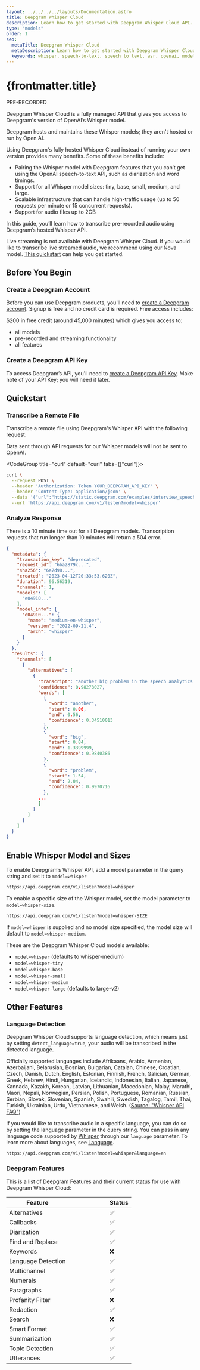 ```yaml
---
layout: ../../../../layouts/Documentation.astro
title: Deepgram Whisper Cloud
description: Learn how to get started with Deepgram Whisper Cloud API.
type: "models"
order: 1
seo:
  metaTitle: Deepgram Whisper Cloud
  metaDescription: Learn how to get started with Deepgram Whisper Cloud API.
  keywords: whisper, speech-to-text, speech to text, asr, openai, model, deepgram
---
```



# {frontmatter.title}

<div class="badge">PRE-RECORDED</div>

Deepgram Whisper Cloud is a fully managed API that gives you access to Deepgram's version of OpenAI’s Whisper model.

<Alert type="info">Deepgram hosts and maintains these Whisper models; they aren't hosted or run by Open AI.</Alert>

Using Deepgram's fully hosted Whisper Cloud instead of running your own version provides many benefits. Some of these benefits include:

- Pairing the Whisper model with Deepgram features that you can’t get using the OpenAI speech-to-text API, such as diarization and word timings.
- Support for all Whisper model sizes: tiny, base, small, medium, and large.
- Scalable infrastructure that can handle high-traffic usage (up to 50 requests per minute or 15 concurrent requests).
- Support for audio files up to 2GB

In this guide, you’ll learn how to transcribe pre-recorded audio using Deepgram’s hosted Whisper API.

<Alert type="warning">

Live streaming is not available with Deepgram Whisper Cloud. If you would like to transcribe live streamed audio, we recommend using our Nova model. [This quickstart](/documentation/getting-started/streaming/) can help you get started.

</Alert>

## Before You Begin

### Create a Deepgram Account

Before you can use Deepgram products, you'll need to [create a Deepgram account](https://console.deepgram.com/signup?jump=keys). Signup is free and no credit card is required. Free access includes:

$200 in free credit (around 45,000 minutes) which gives you access to:

- all models
- pre-recorded and streaming functionality
- all features

### Create a Deepgram API Key

To access Deepgram’s API, you'll need to [create a Deepgram API Key](/documentation/getting-started/authentication/#create-an-api-key). Make note of your API Key; you will need it later.

## Quickstart

### Transcribe a Remote File

Transcribe a remote file using Deepgram's Whisper API with the following request.

<Alert type="info">

Data sent through API requests for our Whisper models will not be sent to OpenAI.

</Alert>

<CodeGroup title="curl" default="curl" tabs={["curl"]}>

<CodeBlock tab="curl" active>

```sh
curl \
  --request POST \
  --header 'Authorization: Token YOUR_DEEPGRAM_API_KEY' \
  --header 'Content-Type: application/json' \
  --data '{"url":"https://static.deepgram.com/examples/interview_speech-analytics.wav"}' \
  --url 'https://api.deepgram.com/v1/listen?model=whisper'

```

</CodeBlock>

</CodeGroup>

### Analyze Response

<Alert type="warning">There is a 10 minute time out for all Deepgram models. Transcription requests that run longer than 10 minutes will return a 504 error.</Alert>

```json
{
  "metadata": {
    "transaction_key": "deprecated",
    "request_id": "6ba2879c...",
    "sha256": "6a7d98...",
    "created": "2023-04-12T20:33:53.620Z",
    "duration": 96.56319,
    "channels": 1,
    "models": [
      "e04910..."
    ],
    "model_info": {
      "e04910...": {
        "name": "medium-en-whisper",
        "version": "2022-09-21.4",
        "arch": "whisper"
      }
    }
  },
  "results": {
    "channels": [
      {
        "alternatives": [
          {
            "transcript": "another big problem in the speech analytics space when customers first bring the software on is that they are blown away by the fact that an engine can monitor hundreds of kpis ...",
            "confidence": 0.98273027,
            "words": [
              {
                "word": "another",
                "start": 0.06,
                "end": 0.56,
                "confidence": 0.34510013
              },
              {
                "word": "big",
                "start": 0.84,
                "end": 1.3399999,
                "confidence": 0.9840386
              },
              {
                "word": "problem",
                "start": 1.54,
                "end": 2.04,
                "confidence": 0.9970716
              },
            ...
            ]
          }
        ]
      }
    ]
  }
}

```

## Enable Whisper Model and Sizes

To enable Deepgram’s Whisper API, add a model parameter in the query string and set it to `model=whisper`

```bash
https://api.deepgram.com/v1/listen?model=whisper
```

To enable a specific size of the Whisper model, set the model parameter to `model=whisper-size`.

```bash
https://api.deepgram.com/v1/listen?model=whisper-SIZE
```

<Alert type="info">

If `model=whisper` is supplied and no model size specified, the model size will default to `model=whisper-medium`.

</Alert>

These are the Deepgram Whisper Cloud models available:

- `model=whisper` (defaults to whisper-medium)
- `model=whisper-tiny`
- `model=whisper-base`
- `model=whisper-small`
- `model=whisper-medium`
- `model=whisper-large` (defaults to large-v2)

## Other Features

### Language Detection

Deepgram Whisper Cloud supports language detection, which means just by setting `detect_language=true`, your audio will be transcribed in the detected language.
 
 Officially supported languages include Afrikaans, Arabic, Armenian, Azerbaijani, Belarusian, Bosnian, Bulgarian, Catalan, Chinese, Croatian, Czech, Danish, Dutch, English, Estonian, Finnish, French, Galician, German, Greek, Hebrew, Hindi, Hungarian, Icelandic, Indonesian, Italian, Japanese, Kannada, Kazakh, Korean, Latvian, Lithuanian, Macedonian, Malay, Marathi, Maori, Nepali, Norwegian, Persian, Polish, Portuguese, Romanian, Russian, Serbian, Slovak, Slovenian, Spanish, Swahili, Swedish, Tagalog, Tamil, Thai, Turkish, Ukrainian, Urdu, Vietnamese, and Welsh. ([Source: "Whisper API FAQ"](https://help.openai.com/en/articles/7031512-whisper-api-faq))

If you would like to transcribe audio in a specific language, you can do so by setting the language parameter in the query string. You can pass in any language code supported by [Whisper](https://github.com/openai/whisper/blob/main/whisper/tokenizer.py) through our `language` parameter. To learn more about languages, see [Language](/documentation/features/language/).

```
https://api.deepgram.com/v1/listen?model=whisper&language=en

```

### Deepgram Features

This is a list of Deepgram Features and their current status for use with Deepgram Whisper Cloud:

| Feature            | &nbsp;&nbsp;&nbsp;&nbsp;&nbsp;&nbsp;&nbsp;&nbsp;&nbsp;&nbsp;&nbsp;&nbsp;&nbsp;&nbsp;&nbsp;&nbsp;&nbsp;&nbsp;&nbsp;&nbsp;   | Status |
| ------------------ | --- | ------ |
| Alternatives       |     | ✅     |
| Callbacks          |     | ✅     |
| Diarization        |     | ✅     |
| Find and Replace   |     | ✅     |
| Keywords           |     | ❌     |
| Language Detection |     | ✅     |
| Multichannel       |     | ✅     |
| Numerals           |     | ✅     |
| Paragraphs         |     | ✅     |
| Profanity Filter   |     | ❌     |
| Redaction          |     | ✅     |
| Search             |     | ❌     |
| Smart Format       |     | ✅     |
| Summarization      |     | ✅     |
| Topic Detection    |     | ✅     |
| Utterances         |     | ✅     |
